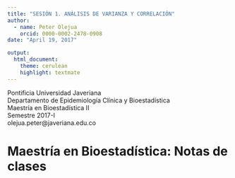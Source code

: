 ```yaml
---
title: "SESIÓN 1. ANÁLISIS DE VARIANZA Y CORRELACIÓN"
author: 
  - name: Peter Olejua
    orcid: 0000-0002-2478-0908
date: "April 19, 2017"

output:
  html_document:
    theme: cerulean
    highlight: textmate
---
```


Pontificia Universidad Javeriana  
Departamento de Epidemiología Clínica y Bioestadística  
Maestría en Bioestadística II  
Semestre 2017-I  
olejua.peter@javeriana.edu.co

# Maestría en Bioestadística: Notas de clases

